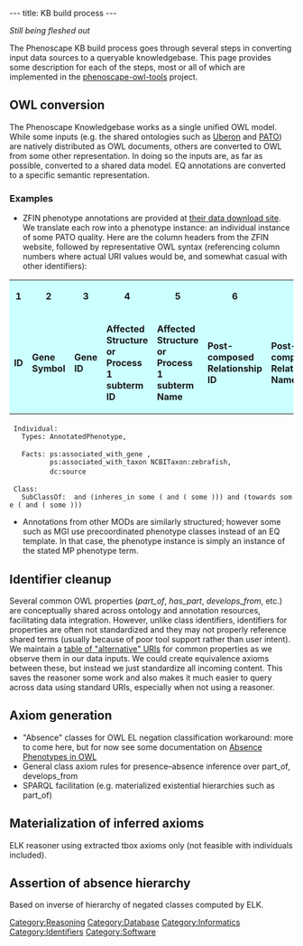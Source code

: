 ---
title: KB build process
---

''Still being fleshed out''

The Phenoscape KB build process goes through several steps in converting input data sources to a queryable knowledgebase. This page provides some description for each of the steps, most or all of which are implemented in the [https://github.com/phenoscape/phenoscape-owl-tools phenoscape-owl-tools] project.

==OWL conversion==
The Phenoscape Knowledgebase works as a single unified OWL model. While some inputs (e.g. the shared ontologies such as [http://uberon.org/ Uberon] and [http://purl.obolibrary.org/obo/pato PATO]) are natively distributed as OWL documents, others are converted to OWL from some other representation. In doing so the inputs are, as far as possible, converted to a shared data model. EQ annotations are converted to a specific semantic representation.
===Examples===
* ZFIN phenotype annotations are provided at [http://zfin.org/downloads their data download site]. We translate each row into a phenotype instance: an individual instance of some PATO quality. Here are the column headers from the ZFIN website, followed by representative OWL syntax (referencing column numbers where actual URI values would be, and somewhat casual with other identifiers):

<table class="summary1">
<tr>
<td style="font-weight: bold; background-color: #CCFFFF; text-align: center">1</td>

<td style="font-weight: bold; background-color: #CCFFFF; text-align: center">2</td>

<td style="font-weight: bold; background-color: #CCFFFF; text-align: center">3</td>

<td style="font-weight: bold; background-color: #CCFFFF; text-align: center">4</td>

<td style="font-weight: bold; background-color: #CCFFFF; text-align: center">5</td>

<td style="font-weight: bold; background-color: #CCFFFF; text-align: center">6</td>

<td style="font-weight: bold; background-color: #CCFFFF; text-align: center">7</td>

<td style="font-weight: bold; background-color: #CCFFFF; text-align: center">8</td>

<td style="font-weight: bold; background-color: #CCFFFF; text-align: center">9</td>

<td style="font-weight: bold; background-color: #CCFFFF; text-align: center">10</td>

<td style="font-weight: bold; background-color: #CCFFFF; text-align: center">11</td>

<td style="font-weight: bold; background-color: #CCFFFF; text-align: center">12</td>

<td style="font-weight: bold; background-color: #CCFFFF; text-align: center">13</td>

<td style="font-weight: bold; background-color: #CCFFFF; text-align: center">14</td>

<td style="font-weight: bold; background-color: #CCFFFF; text-align: center">15</td>

<td style="font-weight: bold; background-color: #CCFFFF; text-align: center">16</td>

<td style="font-weight: bold; background-color: #CCFFFF; text-align: center">17</td>

<td style="font-weight: bold; background-color: #CCFFFF; text-align: center">18</td>

<td style="font-weight: bold; background-color: #CCFFFF; text-align: center">19</td>

<td style="font-weight: bold; background-color: #CCFFFF; text-align: center">20</td>

<td style="font-weight: bold; background-color: #CCFFFF; text-align: center">21</td>

<td style="font-weight: bold; background-color: #CCFFFF; text-align: center">22</td>

<td style="font-weight: bold; background-color: #CCFFFF; text-align: center">23</td>

<td style="font-weight: bold; background-color: #CCFFFF; text-align: center">24</td>

<td style="font-weight: bold; background-color: #CCFFFF; text-align: center">25</td>

<td style="font-weight: bold; background-color: #CCFFFF; text-align: center">26</td>

</tr>
<tr>

<td style="font-weight: bold; background-color: #CCFFFF;">ID</td>

<td style="font-weight: bold; background-color: #CCFFFF;">Gene Symbol</td>

<td style="font-weight: bold; background-color: #CCFFFF;">Gene ID</td>

<td style="font-weight: bold; background-color: #CCFFFF;">Affected Structure or Process 1 subterm ID</td>

<td style="font-weight: bold; background-color: #CCFFFF;">Affected Structure or Process 1 subterm Name</td>

<td style="font-weight: bold; background-color: #CCFFFF;">Post-composed Relationship ID</td>

<td style="font-weight: bold; background-color: #CCFFFF;">Post-composed Relationship Name</td>

<td style="font-weight: bold; background-color: #CCFFFF;">Affected Structure or Process 1 superterm ID</td>

<td style="font-weight: bold; background-color: #CCFFFF;">Affected Structure or Process 1 superterm Name</td>

<td style="font-weight: bold; background-color: #CCFFFF;">Phenotype Keyword ID</td>

<td style="font-weight: bold; background-color: #CCFFFF;">Phenotype Keyword Name</td>

<td style="font-weight: bold; background-color: #CCFFFF;">Phenotype Tag</td>

<td style="font-weight: bold; background-color: #CCFFFF;">Affected Structure or Process 2 subterm ID</td>

<td style="font-weight: bold; background-color: #CCFFFF;">Affected Structure or Process 2 subterm name</td>

<td style="font-weight: bold; background-color: #CCFFFF;">Post-composed Relationship (rel) ID</td>

<td style="font-weight: bold; background-color: #CCFFFF;">Post-composed Relationship (rel) Name</td>

<td style="font-weight: bold; background-color: #CCFFFF;">Affected Structure or Process 2 superterm ID</td>

<td style="font-weight: bold; background-color: #CCFFFF;">Affected Structure or Process 2 superterm name</td>

<td style="font-weight: bold; background-color: #CCFFFF;">Genotype ID</td>

<td style="font-weight: bold; background-color: #CCFFFF;">Genotype Display Name</td>

<td style="font-weight: bold; background-color: #CCFFFF;">Knockdown Reagent ID</td>

<td style="font-weight: bold; background-color: #CCFFFF;">Start Stage ID</td>

<td style="font-weight: bold; background-color: #CCFFFF;">End Stage ID</td>

<td style="font-weight: bold; background-color: #CCFFFF;">Genotype Environment ID</td>

<td style="font-weight: bold; background-color: #CCFFFF;">Publication ID</td>

<td style="font-weight: bold; background-color: #CCFFFF;">Figure ID</td>

</tr>
</table>

  Individual: <uuid_1>
    Types: AnnotatedPhenotype, 
           <uuid_2>
    Facts: ps:associated_with_gene <col_3>,
           ps:associated_with_taxon NCBITaxon:zebrafish, 
           dc:source <col_26>
  
  Class: <uuid_2>
    SubClassOf: <col_10> and (inheres_in some (<col_4> and (<col_6> some <col_8>))) and (towards some (<col_13> and (<col_15> some <col_17>)))


* Annotations from other MODs are similarly structured; however some such as MGI use precoordinated phenotype classes instead of an EQ template. In that case, the phenotype instance is simply an instance of the stated MP phenotype term.

==Identifier cleanup==
Several common OWL properties (''part_of'', ''has_part'', ''develops_from'', etc.) are conceptually shared across ontology and annotation resources, facilitating data integration. However, unlike class identifiers, identifiers for properties are often not standardized and they may not properly reference shared terms (usually because of poor tool support rather than user intent). We maintain a [https://github.com/phenoscape/phenoscape-owl-tools/blob/master/src/main/scala/org/phenoscape/owl/PropertyNormalizer.scala table of "alternative" URIs] for common properties as we observe them in our data inputs. We could create equivalence axioms between these, but instead we just standardize all incoming content. This saves the reasoner some work and also makes it much easier to query across data using standard URIs, especially when not using a reasoner.

==Axiom generation==
* "Absence" classes for OWL EL negation classification workaround: more to come here, but for now see some documentation on [[Absence Phenotypes in OWL]]
* General class axiom rules for presence–absence inference over part_of, develops_from
* SPARQL facilitation (e.g. materialized existential hierarchies such as part_of)

==Materialization of inferred axioms==
ELK reasoner using extracted tbox axioms only (not feasible with individuals included).

==Assertion of absence hierarchy==
Based on inverse of hierarchy of negated classes computed by ELK.

[[Category:Reasoning]]
[[Category:Database]]
[[Category:Informatics]]
[[Category:Identifiers]]
[[Category:Software]]